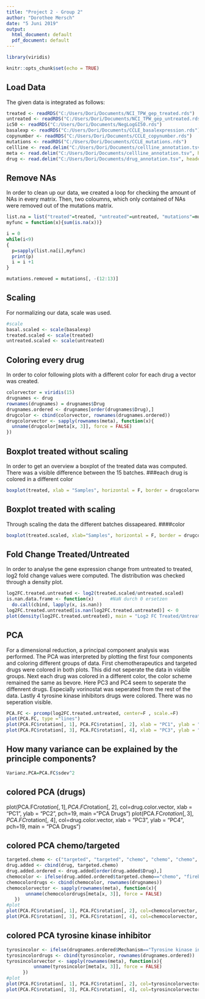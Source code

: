```yaml
---
title: "Project 2 - Group 2"
author: "Dorothee Mersch"
date: "5 Juni 2019"
output:
  html_document: default
  pdf_document: default
---
```

```r
library(viridis)
```

```r
knitr::opts_chunk$set(echo = TRUE)
```
## Load Data
The given data is integrated as follows:
```r
treated <- readRDS("C:/Users/Dori/Documents/NCI_TPW_gep_treated.rds")
untreated <- readRDS("C:/Users/Dori/Documents/NCI_TPW_gep_untreated.rds")
ic50 <- readRDS("C:/Users/Dori/Documents/NegLogGI50.rds")
basalexp <- readRDS("C:/Users/Dori/Documents/CCLE_basalexpression.rds")
copynumber <- readRDS("C:/Users/Dori/Documents/CCLE_copynumber.rds")
mutations <- readRDS("C:/Users/Dori/Documents/CCLE_mutations.rds")
cellline <- read.delim("C:/Users/Dori/Documents/cellline_annotation.tsv", header = TRUE, sep = "\t")
meta <- read.delim("C:/Users/Dori/Documents/cellline_annotation.tsv", header = TRUE, sep = "\t")
drug <- read.delim("C:/Users/Dori/Documents/drug_annotation.tsv", header = TRUE, sep = "\t")
```
## Remove NAs
In order to clean up our data, we created a loop for checking the amount of NAs in every matrix. Then, two coloumns, which only contained of NAs were removed out of the mutations matrix.
```r
list.na = list("treated"=treated, "untreated"=untreated, "mutations"=mutations, "basalexp" = basalexp, "cellline"=cellline, "copynumber"=copynumber, "ic50"=ic50, "meta"=meta)
myfunc = function(x){sum(is.na(x))}

i = 0
while(i<9)
{
  p=sapply(list.na[i],myfunc)
  print(p)
  i = i +1
}

mutations.removed = mutations[, -(12:13)]
```
## Scaling
For normalizing our data, scale was used. 
```r
#scale
basal.scaled <- scale(basalexp)
treated.scaled <- scale(treated)
untreated.scaled <- scale(untreated)
```

## Coloring every drug
In order to color following plots with a different color for each drug a vector was created. 
```r
colorvector = viridis(15)
drugnames <- drug
rownames(drugnames) = drugnames$Drug
drugnames.ordered <- drugnames[order(drugnames$Drug),]
drugcolor <- cbind(colorvector, rownames(drugnames.ordered))
drugcolorvector <- sapply(rownames(meta), function(x){
  unname(drugcolor[meta[x, 3]], force = FALSE)
})
```

## Boxplot treated without scaling
In order to get an overview a boxplot of the treated data was computed. There was a visible difference between the 15 batches. 
###each drug is colored in a different color
```r
boxplot(treated, xlab = "Samples", horizontal = F, border = drugcolorvector, main = "Gene Expression Treated")
```

## Boxplot treated with scaling
Through scaling the data the different batches dissapeared.
####color
```r
boxplot(treated.scaled, xlab="Samples", horizontal = F, border = drugcolorvector, main = "Gene Expression Treated Scaled")
```

## Fold Change Treated/Untreated
In order to analyse the gene expression change from untreated to treated, log2 fold change values were computed. The distribution was checked through a density plot.
```r
log2FC.treated.untreated <- log2(treated.scaled/untreated.scaled)
is.nan.data.frame <- function(x)      #NaN durch 0 ersetzen
  do.call(cbind, lapply(x, is.nan))
log2FC.treated.untreated[is.nan(log2FC.treated.untreated)] <- 0
plot(density(log2FC.treated.untreated), main = "Log2 FC Treated/Untreated")
```

## PCA
For a dimensional reduction, a principal component analysis was performed. The PCA was interpreted by plotting the first four components and coloring different groups of data.
First chemotherapeutics and targeted drugs were colored in both plots. This did not seperate the data in visible groups. 
Next each drug was colored in a different color, the color scheme remained the same as bevore. Here PC3 and PC4 seem to seperate the diffenrent drugs. Especially vorinostat was seperated from the rest of the data.
Lastly 4 tyrosine kinase inhibitors drugs were colored. There was no seperation visible.
```r
PCA.FC <- prcomp(log2FC.treated.untreated, center=F , scale.=F)
plot(PCA.FC, type ="lines")
plot(PCA.FC$rotation[, 1], PCA.FC$rotation[, 2], xlab = "PC1", ylab = "PC2", pch=19, main = "PCA Treated/Untreated")
plot(PCA.FC$rotation[, 3], PCA.FC$rotation[, 4], xlab = "PC3", ylab = "PC4", pch = 19, main = "Treated/Untreated")
```

## How many variance can be explained by the principle components?
```r
Varianz.PCA=PCA.FC$sdev^2
```

## colored PCA (drugs)
plot(PCA.FC$rotation[, 1], PCA.FC$rotation[, 2], col=drug.color.vector, xlab = "PC1", ylab = "PC2", pch=19, main ="PCA Drugs")
plot(PCA.FC$rotation[, 3], PCA.FC$rotation[, 4], col=drug.color.vector, xlab = "PC3", ylab = "PC4", pch=19, main = "PCA Drugs")

## colored PCA chemo/targeted
```r
targeted.chemo <- c("targeted", "targeted", "chemo", "chemo", "chemo", "chemo", "chemo", "targeted", "targeted", "chemo", "chemo", "chemo", "chemo", "targeted", "chemo")
drug.added <- cbind(drug, targeted.chemo)
drug.added.ordered <- drug.added[order(drug.added$Drug),]
chemocolor <- ifelse(drug.added.ordered$targeted.chemo=="chemo", "firebrick", "forestgreen")
chemocolordrugs <- cbind(chemocolor, rownames(drugnames))
chemocolorvector <- sapply(rownames(meta), function(x){
       unname(chemocolordrugs[meta[x, 3]], force = FALSE)
   })
#plot
plot(PCA.FC$rotation[, 1], PCA.FC$rotation[, 2], col=chemocolorvector, xlab = "PC1", ylab = "PC2", pch=19, main ="PCA Drugs")
plot(PCA.FC$rotation[, 3], PCA.FC$rotation[, 4], col=chemocolorvector, xlab = "PC3", ylab = "PC4", pch=19, main = "PCA Drugs")
```

## colored PCA tyrosine kinase inhibitor 
```r
tyrosincolor <- ifelse(drugnames.ordered$Mechanism=="Tyrosine kinase inhibitor", "firebrick", "forestgreen")
tyrosincolordrugs <- cbind(tyrosincolor, rownames(drugnames.ordered))
tyrosincolorvector <- sapply(rownames(meta), function(x){
          unname(tyrosincolor[meta[x, 3]], force = FALSE)
      })
#plot
plot(PCA.FC$rotation[, 1], PCA.FC$rotation[, 2], col=tyrosincolorvector, xlab = "PC1", ylab = "PC2", pch=19, main = "PCA Tyrosin Kinase Inhibitor")
plot(PCA.FC$rotation[, 3], PCA.FC$rotation[, 4], col=tyrosincolorvector, xlab = "PC3", ylab = "PC4", pch=19, main = "PCA Tyrosin Kinase Inhibitor")
```